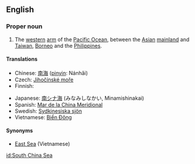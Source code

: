 ==English==

===Proper noun===
{{en-proper noun}}

# The [[western]] [[arm]] of the [[Pacific Ocean]], between the [[Asian]] [[mainland]] and [[Taiwan]], [[Borneo]] and the [[Philippines]].

====Translations====
{{top}}
* Chinese: [[南海]] ([[pinyin]]: Nánhǎi)
* Czech: [[Jihočínské moře]] {{n}}
*Finnish: {{t|fi|Etelä-Kiinanmeri}}
{{mid}}
* Japanese: [[南シナ海]] (みなみしなかい, Minamishinakai)
* Spanish: [[Mar de la China Meridional]] {{m}}
* Swedish: [[Sydkinesiska sjön]] {{c}}
* Vietnamese: [[Biển Đông]]

====Synonyms====
*[[East Sea]] (Vietnamese)

[[id:South China Sea]]